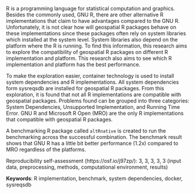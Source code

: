 R is a programming language for statistical computation and graphics. Besides the commonly used, GNU R, there are other alternative R implementations that claim to have advantages compared to the GNU R. Unfortunately, it is not clear how will geospatial R packages behave on these implementations since these packages often rely on system libraries which installed at the system level. System libraries also depend on the platform where the R is running. To find this information, this research aims to explore the compatibility of geospatial R packages on different R implementation and platform. This research also aims to see which R implementation and platform has the best performance.

To make the exploration easier, container technology is used to install system dependencies and R implementations. All system dependencies form sysreqsdb are installed for geospatial R packages. From this exploration, it is found that not all R implementations are compatible with geospatial packages. Problems found can be grouped into three categories: System Dependencies, Unsupported Implementation, and Running Time Error. GNU R and Microsoft R Open (MRO) are the only R implementations that compatible with geospatial R packages. 

A benchmarking R package called `altRnative` is created to run the benchmarking across the successful combination. The benchmark result shows that GNU R has a little bit better performance (1.2x) compared to MRO regardless of the platforms.

Reproducibility self-assessment (https://osf.io/j97zp/): 3, 3, 3, 3, 3 (input data, preprocessing, methods, computational environment, results)


**Keywords**: R implementation, benchmark, system dependencies, docker, sysreqsdb
